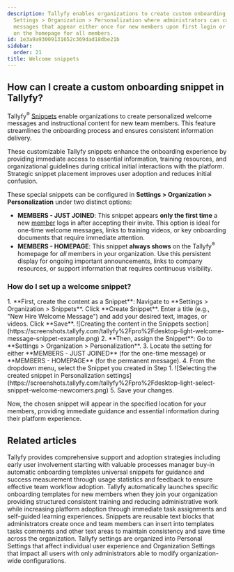```yaml
---
description: Tallyfy enables organizations to create custom onboarding snippets through
  Settings > Organization > Personalization where administrators can configure welcome
  messages that appear either once for new members upon first login or permanently
  on the homepage for all members.
id: 1e3a9a93009131652c369dad18dbe21b
sidebar:
  order: 21
title: Welcome snippets
---
```



## How can I create a custom onboarding snippet in Tallyfy?

Tallyfy<sup>®</sup> [Snippets](/products/pro/documenting/templates/snippets/) enable organizations to create personalized welcome messages and instructional content for new team members. This feature streamlines the onboarding process and ensures consistent information delivery.

These customizable Tallyfy snippets enhance the onboarding experience by providing immediate access to essential information, training resources, and organizational guidelines during critical initial interactions with the platform. Strategic snippet placement improves user adoption and reduces initial confusion.

These special snippets can be configured in **Settings > Organization > Personalization** under two distinct options:

*   **MEMBERS - JUST JOINED**: This snippet appears **only the first time** a new [member](/products/pro/documenting/members/) logs in after accepting their invite. This option is ideal for one-time welcome messages, links to training videos, or key onboarding documents that require immediate attention.
*   **MEMBERS - HOMEPAGE**: This snippet **always shows** on the Tallyfy<sup>®</sup> homepage for *all* members in your organization. Use this persistent display for ongoing important announcements, links to company resources, or support information that requires continuous visibility.

### How do I set up a welcome snippet?

<Steps>
1.  **First, create the content as a Snippet**: Navigate to **Settings > Organization > Snippets**. Click **Create Snippet**. Enter a title (e.g., "New Hire Welcome Message") and add your desired text, images, or videos. Click **Save**.
    ![Creating the content in the Snippets section](https://screenshots.tallyfy.com/tallyfy%2Fpro%2Fdesktop-light-welcome-message-snippet-example.png)
2.  **Then, assign the Snippet**: Go to **Settings > Organization > Personalization**.
3.  Locate the setting for either **MEMBERS - JUST JOINED** (for the one-time message) or **MEMBERS - HOMEPAGE** (for the permanent message).
4.  From the dropdown menu, select the Snippet you created in Step 1.
    ![Selecting the created snippet in Personalization settings](https://screenshots.tallyfy.com/tallyfy%2Fpro%2Fdesktop-light-select-snippet-welcome-newcomers.png)
5.  Save your changes.
</Steps>

Now, the chosen snippet will appear in the specified location for your members, providing immediate guidance and essential information during their platform experience.


## Related articles
<CardGrid>
<LinkTitleCard header="<b>Miscellaneous > Support</b>" href="/products/pro/miscellaneous/support/" > Tallyfy provides comprehensive support and adoption strategies including early user involvement starting with valuable processes manager buy-in automatic onboarding templates universal snippets for guidance and success measurement through usage statistics and feedback to ensure effective team workflow adoption. </LinkTitleCard>
<LinkTitleCard header="<b>Org Settings > Auto-launch templates for new members</b>" href="/products/pro/settings/org-settings/how-to-auto-launch-templates-for-new-members/" > Tallyfy automatically launches specific onboarding templates for new members when they join your organization providing structured consistent training and reducing administrative work while increasing platform adoption through immediate task assignments and self-guided learning experiences. </LinkTitleCard>
<LinkTitleCard header="<b>Snippets > Use snippets</b>" href="/products/pro/documenting/templates/snippets/how-can-i-use-snippets-to-simplify-workflow-in-tallyfy/" > Snippets are reusable text blocks that administrators create once and team members can insert into templates tasks comments and other text areas to maintain consistency and save time across the organization. </LinkTitleCard>
<LinkTitleCard header="<b>Pro > Settings</b>" href="/products/pro/settings/" > Tallyfy settings are organized into Personal Settings that affect individual user experience and Organization Settings that impact all users with only administrators able to modify organization-wide configurations. </LinkTitleCard>
</CardGrid>